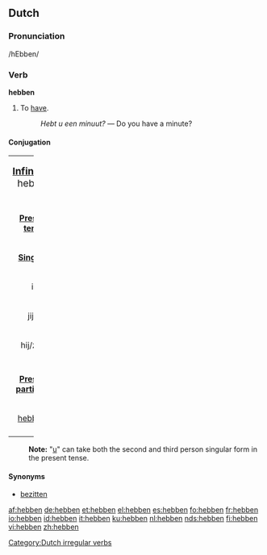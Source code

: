 ==Dutch==

===Pronunciation===
/hEbben/

===Verb===
'''hebben'''
# To [[have]].
#: ''Hebt u een minuut?'' &mdash; Do you have a minute?

====Conjugation====
[[Category:Dutch irregular verbs]]
{| border=1 rules=all style="border:1px solid #99B3FF; background-color:#f9f9f9; padding:5px; font-size: 95%; width:100%;"
|colspan=8 width=100% align=center|<big>'''[[Infinitive]]:''' hebben</big>
|-
|colspan=8 height=9px|
|-
|colspan=4 width=50% align=center|'''[[Present tense]]'''
|colspan=4 width=50% align=center|'''[[Past tense]]'''
|-
|colspan=2 width=25% align=center|'''[[Singular]]'''
|colspan=2 width=25% align=center|'''[[Plural]]'''
|colspan=2 width=25% align=center|'''[[Singular]]'''
|colspan=2 width=25% align=center|'''[[Plural]]'''
|-
|width=5% align=center|ik
|width=20% align=center|[[heb]]
|width=5% align=center|wij
|width=20% align=center|hebben
|width=5% align=center|ik
|width=20% align=center|[[had]]
|width=5% align=center|wij
|width=20% align=center|[[hadden]]
|-
|width=5% align=center|jij/u
|width=20% align=center|[[hebt]]
|width=5% align=center|jullie
|width=20% align=center|hebben
|width=5% align=center|jij
|width=20% align=center|[[had]]
|width=5% align=center|jullie
|width=20% align=center|[[hadden]]
|-
|width=5% align=center|hij/zij/u
|width=20% align=center|[[heeft]]
|width=5% align=center|zij
|width=20% align=center|hebben
|width=5% align=center|hij/zij
|width=20% align=center|[[had]]
|width=5% align=center|zij
|width=20% align=center|[[hadden]]
|-
|colspan=8 height=9px|
|-
|colspan=2 width=25% align=center|'''[[Present participle]]'''
|colspan=2 width=25% align=center|'''([[Auxiliary]]) [[Past participle]]'''
|colspan=2 width=25% align=center|'''[[Imperative]]'''
|colspan=2 width=25% align=center|'''[[Subjunctive]]'''
|-
|colspan=2 width=25% align=center|[[hebbend]]
|colspan=2 width=25% align=center|hebben [[gehad]]
|colspan=2 width=25% align=center|[[heb]]
|colspan=2 width=25% align=center|[[hebbe]]
|-
|}

:'''Note:''' "[[u]]" can take both the second and third person singular form in the present tense.

====Synonyms====
*[[bezitten]]

[[af:hebben]]
[[de:hebben]]
[[et:hebben]]
[[el:hebben]]
[[es:hebben]]
[[fo:hebben]]
[[fr:hebben]]
[[io:hebben]]
[[id:hebben]]
[[it:hebben]]
[[ku:hebben]]
[[nl:hebben]]
[[nds:hebben]]
[[fi:hebben]]
[[vi:hebben]]
[[zh:hebben]]